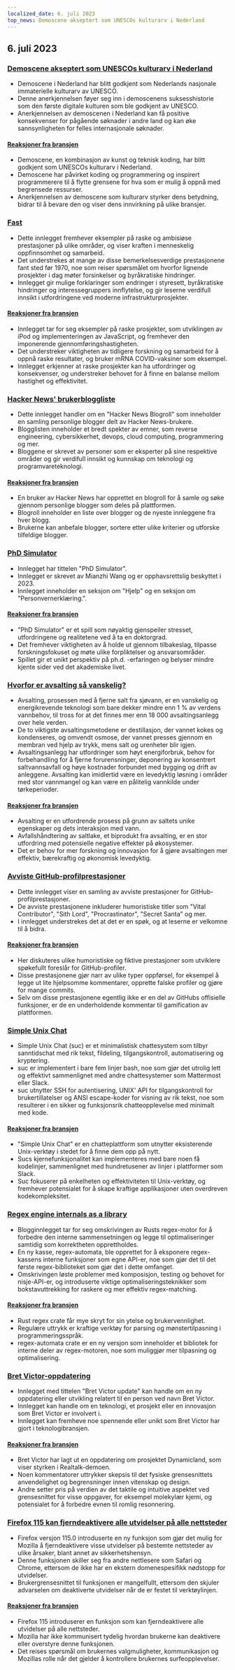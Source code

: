 ```yaml
---
localized_date: 6. juli 2023
top_news: Demoscene akseptert som UNESCOs kulturarv i Nederland
---
```




<CallToAction />

<Steps>

## 6. juli 2023

### [Demoscene akseptert som UNESCOs kulturarv i Nederland](http://demoscene-the-art-of-coding.net/2023/07/03/unescodemoscene-accepted-as-unesco-cultural-heritage-in-the-netherlands/)

- Demoscene i Nederland har blitt godkjent som Nederlands nasjonale immaterielle kulturarv av UNESCO.
- Denne anerkjennelsen føyer seg inn i demoscenens suksesshistorie som den første digitale kulturen som ble godkjent av UNESCO.
- Anerkjennelsen av demoscenen i Nederland kan få positive konsekvenser for pågående søknader i andre land og kan øke sannsynligheten for felles internasjonale søknader.

#### [Reaksjoner fra bransjen](http://news.ycombinator.com/item?id=36597460)

- Demoscene, en kombinasjon av kunst og teknisk koding, har blitt godkjent som UNESCOs kulturarv i Nederland.
- Demoscene har påvirket koding og programmering og inspirert programmerere til å flytte grensene for hva som er mulig å oppnå med begrensede ressurser.
- Anerkjennelsen av demoscene som kulturarv styrker dens betydning, bidrar til å bevare den og viser dens innvirkning på ulike bransjer.

### [Fast](https://patrickcollison.com/fast)

- Dette innlegget fremhever eksempler på raske og ambisiøse prestasjoner på ulike områder, og viser kraften i menneskelig oppfinnsomhet og samarbeid.
- Det understrekes at mange av disse bemerkelsesverdige prestasjonene fant sted før 1970, noe som reiser spørsmålet om hvorfor lignende prosjekter i dag møter forsinkelser og byråkratiske hindringer.
- Innlegget gir mulige forklaringer som endringer i styresett, byråkratiske hindringer og interessegruppers innflytelse, og gir leserne verdifull innsikt i utfordringene ved moderne infrastrukturprosjekter.

#### [Reaksjoner fra bransjen](http://news.ycombinator.com/item?id=36605912)

- Innlegget tar for seg eksempler på raske prosjekter, som utviklingen av iPod og implementeringen av JavaScript, og fremhever den imponerende gjennomføringshastigheten.
- Det understreker viktigheten av tidligere forskning og samarbeid for å oppnå raske resultater, og bruker mRNA COVID-vaksiner som eksempel.
- Innlegget erkjenner at raske prosjekter kan ha utfordringer og konsekvenser, og understreker behovet for å finne en balanse mellom hastighet og effektivitet.

### [Hacker News' brukerbloggliste](https://dm.hn)

- Dette innlegget handler om en "Hacker News Blogroll" som inneholder en samling personlige blogger delt av Hacker News-brukere.
- Blogglisten inneholder et bredt spekter av emner, som reverse engineering, cybersikkerhet, devops, cloud computing, programmering og mer.
- Bloggene er skrevet av personer som er eksperter på sine respektive områder og gir verdifull innsikt og kunnskap om teknologi og programvareteknologi.

#### [Reaksjoner fra bransjen](http://news.ycombinator.com/item?id=36605493)

- En bruker av Hacker News har opprettet en blogroll for å samle og søke gjennom personlige blogger som deles på plattformen.
- Blogroll inneholder en liste over blogger og de nyeste innleggene fra hver blogg.
- Brukerne kan anbefale blogger, sortere etter ulike kriterier og utforske tilfeldige blogger.

### [PhD Simulator](https://research.wmz.ninja/projects/phd/index.html)

- Innlegget har tittelen "PhD Simulator".
- Innlegget er skrevet av Mianzhi Wang og er opphavsrettslig beskyttet i 2023.
- Innlegget inneholder en seksjon om "Hjelp" og en seksjon om "Personvernerklæring.".

#### [Reaksjoner fra bransjen](http://news.ycombinator.com/item?id=36597534)

- "PhD Simulator" er et spill som nøyaktig gjenspeiler stresset, utfordringene og realitetene ved å ta en doktorgrad.
- Det fremhever viktigheten av å holde ut gjennom tilbakeslag, tilpasse forskningsfokuset og møte ulike forpliktelser og ansvarsområder.
- Spillet gir et unikt perspektiv på ph.d.
  -erfaringen og belyser mindre kjente sider ved det akademiske livet.

### [Hvorfor er avsalting så vanskelig?](https://practical.engineering/blog/2023/6/28/why-is-desalination-so-difficult)

- Avsalting, prosessen med å fjerne salt fra sjøvann, er en vanskelig og energikrevende teknologi som bare dekker mindre enn 1 % av verdens vannbehov, til tross for at det finnes mer enn 18 000 avsaltingsanlegg over hele verden.
- De to viktigste avsaltingsmetodene er destillasjon, der vannet kokes og kondenseres, og omvendt osmose, der vannet presses gjennom en membran ved hjelp av trykk, mens salt og urenheter blir igjen.
- Avsaltingsanlegg har utfordringer som høyt energiforbruk, behov for forbehandling for å fjerne forurensninger, deponering av konsentrert saltvannsavfall og høye kostnader forbundet med bygging og drift av anleggene. Avsalting kan imidlertid være en levedyktig løsning i områder med stor vannmangel og kan være en pålitelig vannkilde under tørkeperioder.

#### [Reaksjoner fra bransjen](http://news.ycombinator.com/item?id=36602909)

- Avsalting er en utfordrende prosess på grunn av saltets unike egenskaper og dets interaksjon med vann.
- Avfallshåndtering av saltlake, et biprodukt fra avsalting, er en stor utfordring med potensielle negative effekter på økosystemer.
- Det er behov for mer forskning og innovasjon for å gjøre avsaltingen mer effektiv, bærekraftig og økonomisk levedyktig.

### [Avviste GitHub-profilprestasjoner](https://github.com/Flet/rejected-github-profile-achievements)

- Dette innlegget viser en samling av avviste prestasjoner for GitHub-profilprestasjoner.
- De avviste prestasjonene inkluderer humoristiske titler som "Vital Contributor", "Sith Lord", "Procrastinator", "Secret Santa" og mer.
- I innlegget understrekes det at det er en spøk, og at leserne er velkomne til å bidra.

#### [Reaksjoner fra bransjen](http://news.ycombinator.com/item?id=36607439)

- Her diskuteres ulike humoristiske og fiktive prestasjoner som utviklere spøkefullt foreslår for GitHub-profiler.
- Disse prestasjonene gjør narr av ulike typer oppførsel, for eksempel å legge ut lite hjelpsomme kommentarer, opprette falske profiler og gjøre for mange commits.
- Selv om disse prestasjonene egentlig ikke er en del av GitHubs offisielle funksjoner, er de en underholdende kommentar til gamification av plattformen.

### [Simple Unix Chat](https://the-dam.org/docs/explanations/suc.html)

- Simple Unix Chat (suc) er et minimalistisk chattesystem som tilbyr sanntidschat med rik tekst, fildeling, tilgangskontroll, automatisering og kryptering.
- suc er implementert i bare fem linjer bash, noe som gjør det utrolig lett og effektivt sammenlignet med andre chattesystemer som Mattermost eller Slack.
- suc utnytter SSH for autentisering, UNIX' API for tilgangskontroll for brukertillatelser og ANSI escape-koder for visning av rik tekst, noe som resulterer i en sikker og funksjonsrik chatteopplevelse med minimalt med kode.

#### [Reaksjoner fra bransjen](http://news.ycombinator.com/item?id=36594916)

- "Simple Unix Chat" er en chatteplattform som utnytter eksisterende Unix-verktøy i stedet for å finne dem opp på nytt.
- Sucs kjernefunksjonalitet kan implementeres med bare noen få kodelinjer, sammenlignet med hundretusener av linjer i plattformer som Slack.
- Suc fokuserer på enkelheten og effektiviteten til Unix-verktøy, og fremhever potensialet for å skape kraftige applikasjoner uten overdreven kodekompleksitet.

### [Regex engine internals as a library](https://blog.burntsushi.net/regex-internals/)

- Blogginnlegget tar for seg omskrivingen av Rusts regex-motor for å forbedre den interne sammensetningen og legge til optimaliseringer samtidig som korrektheten opprettholdes.
- En ny kasse, regex-automata, ble opprettet for å eksponere regex-kassens interne funksjoner som egne API-er, noe som gjør det til det første regex-biblioteket som gjør det i dette omfanget.
- Omskrivingen løste problemer med komposisjon, testing og behovet for nisje-API-er, og introduserte viktige optimaliseringsteknikker som bokstavuttrekking for raskere og mer effektiv regex-matching.

#### [Reaksjoner fra bransjen](http://news.ycombinator.com/item?id=36600263)

- Rust regex crate får mye skryt for sin ytelse og brukervennlighet.
- Regulære uttrykk er kraftige verktøy for parsing og mønstertilpasning i programmeringsspråk.
- regex-automata crate er en ny versjon som inneholder et bibliotek for interne deler av regex-motoren, noe som muliggjør mer tilpasning og optimalisering.

### [Bret Victor-oppdatering](http://worrydream.com/July2023/)

- Innlegget med tittelen "Bret Victor update" kan handle om en ny oppdatering eller utvikling relatert til en person ved navn Bret Victor.
- Innlegget kan handle om en teknologi, et prosjekt eller en innovasjon som Bret Victor er involvert i.
- Innlegget kan fremheve noe spennende eller unikt som Bret Victor har gjort i teknologibransjen.

#### [Reaksjoner fra bransjen](http://news.ycombinator.com/item?id=36596095)

- Bret Victor har lagt ut en oppdatering om prosjektet Dynamicland, som viser styrken i Realtalk-demoen.
- Noen kommentatorer uttrykker skepsis til det fysiske grensesnittets anvendelighet og begrensninger innen vitenskap og design.
- Andre setter pris på verdien av det taktile og intuitive aspektet ved grensesnittet for visse oppgaver, for eksempel molekylær kjemi, og potensialet for å forbedre evnen til romlig resonnering.

### [Firefox 115 kan fjerndeaktivere alle utvidelser på alle nettsteder](https://lapcatsoftware.com/articles/2023/7/1.html)

- Firefox versjon 115.0 introduserte en ny funksjon som gjør det mulig for Mozilla å fjerndeaktivere visse utvidelser på bestemte nettsteder av ulike årsaker, blant annet av sikkerhetshensyn.
- Denne funksjonen skiller seg fra andre nettlesere som Safari og Chrome, ettersom de ikke har en ekstern domenespesifikk nødstopp for utvidelser.
- Brukergrensesnittet til funksjonen er mangelfullt, ettersom den skjuler advarselen om deaktiverte utvidelser når de er festet til verktøylinjen.

#### [Reaksjoner fra bransjen](http://news.ycombinator.com/item?id=36602193)

- Firefox 115 introduserer en funksjon som kan fjerndeaktivere alle utvidelser på alle nettsteder.
- Mozilla har ikke kommunisert tydelig hvordan brukerne kan deaktivere eller overstyre denne funksjonen.
- Det reises spørsmål om brukernes valgmuligheter, kommunikasjon og Mozillas rolle når det gjelder å kontrollere brukernes surfeopplevelser.

</Steps>
